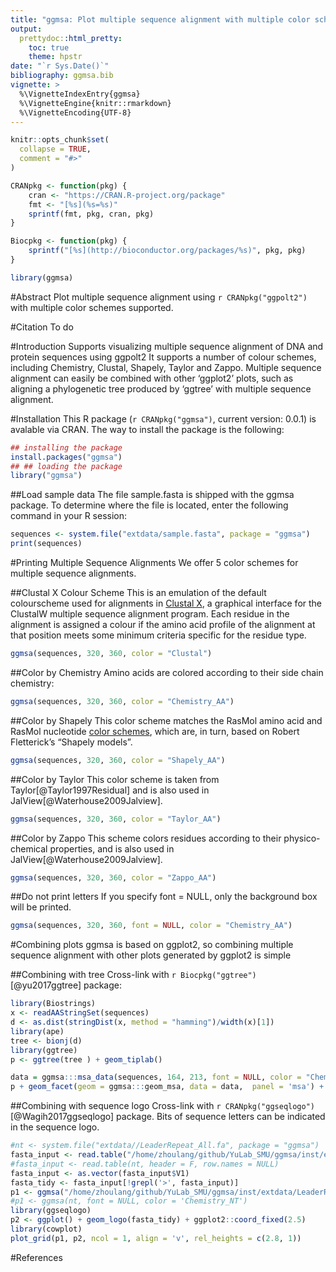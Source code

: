 ```yaml
---
title: "ggmsa: Plot multiple sequence alignment with multiple color schemes supported"
output: 
  prettydoc::html_pretty:
    toc: true
    theme: hpstr
date: "`r Sys.Date()`"
bibliography: ggmsa.bib
vignette: >
  %\VignetteIndexEntry{ggmsa}
  %\VignetteEngine{knitr::rmarkdown}
  %\VignetteEncoding{UTF-8}
---
```


```r
knitr::opts_chunk$set(
  collapse = TRUE,
  comment = "#>"
)

CRANpkg <- function(pkg) {
    cran <- "https://CRAN.R-project.org/package"
    fmt <- "[%s](%s=%s)"
    sprintf(fmt, pkg, cran, pkg)
}

Biocpkg <- function(pkg) {
    sprintf("[%s](http://bioconductor.org/packages/%s)", pkg, pkg)
}
```

```r
library(ggmsa)
```

#Abstract
Plot multiple sequence alignment using `r CRANpkg("ggpolt2")` with multiple color schemes supported.

#Citation
To do

#Introduction
Supports visualizing multiple sequence alignment of DNA and protein sequences using ggpolt2 It supports a number of colour schemes, including Chemistry, Clustal, Shapely, Taylor and Zappo. Multiple sequence alignment can easily be combined with other 'ggplot2' plots, such as aligning a phylogenetic tree produced by 'ggtree' with multiple sequence alignment.

#Installation
This R package (`r CRANpkg("ggmsa")`, current version: 0.0.1) is avalable via CRAN. The way to install the package is the following:

```r
## installing the package
install.packages("ggmsa")
## ## loading the package
library("ggmsa")
```

##Load sample data
The file sample.fasta is shipped with the ggmsa package. To determine where the file is located, enter the following command in your R session:
```r
sequences <- system.file("extdata/sample.fasta", package = "ggmsa")
print(sequences)
```

#Printing Multiple Sequence Alignments
We offer 5 color schemes for multiple sequence alignments.

##Clustal X Colour Scheme
This is an emulation of the default colourscheme used for alignments in [Clustal X](http://www.jalview.org/help/html/colourSchemes/clustal.html), a graphical interface for the ClustalW multiple sequence alignment program. Each residue in the alignment is assigned a colour if the amino acid profile of the alignment at that position meets some minimum criteria specific for the residue type.
```r
ggmsa(sequences, 320, 360, color = "Clustal")
```

##Color by Chemistry
Amino acids are colored according to their side chain chemistry:
```r
ggmsa(sequences, 320, 360, color = "Chemistry_AA")
```

##Color by Shapely
This color scheme matches the RasMol amino acid and RasMol nucleotide [color schemes](http://openrasmol.org/doc/rasmol.html#shapelycolours), which are, in turn, based on Robert Fletterick’s "Shapely models".
```r
ggmsa(sequences, 320, 360, color = "Shapely_AA")
```

##Color by Taylor
This color scheme is taken from Taylor[@Taylor1997Residual] and is also used in JalView[@Waterhouse2009Jalview].
```r
ggmsa(sequences, 320, 360, color = "Taylor_AA")
```

##Color by Zappo
This scheme colors residues according to their physico-chemical properties, and is also used in JalView[@Waterhouse2009Jalview].
```r
ggmsa(sequences, 320, 360, color = "Zappo_AA")
```

##Do not print letters
If you specify font = NULL, only the background box will be printed.
```r
ggmsa(sequences, 320, 360, font = NULL, color = "Chemistry_AA")
```

#Combining plots
ggmsa is based on ggplot2, so combining multiple sequence alignment with other plots generated by ggplot2 is simple

##Combining with tree
Cross-link with `r Biocpkg("ggtree")`[@yu2017ggtree] package:
```r
library(Biostrings)
x <- readAAStringSet(sequences)
d <- as.dist(stringDist(x, method = "hamming")/width(x)[1])
library(ape)
tree <- bionj(d)
library(ggtree)
p <- ggtree(tree ) + geom_tiplab()

data = ggmsa:::msa_data(sequences, 164, 213, font = NULL, color = "Chemistry_AA")
p + geom_facet(geom = ggmsa:::geom_msa, data = data,  panel = 'msa') + xlim_tree(1)
```

##Combining with sequence logo
Cross-link with `r CRANpkg("ggseqlogo")`[@Wagih2017ggseqlogo] package. Bits of sequence letters can be indicated in the sequence logo. 
```r
#nt <- system.file("extdata//LeaderRepeat_All.fa", package = "ggmsa")
fasta_input <- read.table("/home/zhoulang/github/YuLab_SMU/ggmsa/inst/extdata/LeaderRepeat_All.fa", header = F, row.names = NULL)
#fasta_input <- read.table(nt, header = F, row.names = NULL)
fasta_input <- as.vector(fasta_input$V1)
fasta_tidy <- fasta_input[!grepl('>', fasta_input)]
p1 <- ggmsa("/home/zhoulang/github/YuLab_SMU/ggmsa/inst/extdata/LeaderRepeat_All.fa", font = NULL, color = 'Chemistry_NT')
#p1 <- ggmsa(nt, font = NULL, color = 'Chemistry_NT')
library(ggseqlogo)
p2 <- ggplot() + geom_logo(fasta_tidy) + ggplot2::coord_fixed(2.5) 
library(cowplot)
plot_grid(p1, p2, ncol = 1, align = 'v', rel_heights = c(2.8, 1))
```
#References
